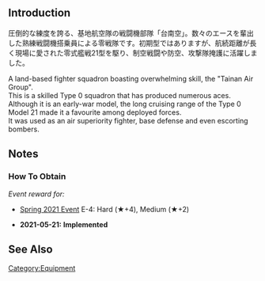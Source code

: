 {{EquipmentInfo}}

==Introduction==
圧倒的な練度を誇る、基地航空隊の戦闘機部隊「台南空」。数々のエースを輩出した熟練戦闘機搭乗員による零戦隊です。初期型ではありますが、航続距離が長く現場に愛された零式艦戦21型を駆り、制空戦闘や防空、攻撃隊掩護に活躍しました。

A land-based fighter squadron boasting overwhelming skill, the "Tainan Air Group".<br>
This is a skilled Type 0 squadron that has produced numerous aces.<br>
Although it is an early-war model, the long cruising range of the Type 0 Model 21 made it a favourite among deployed forces.<br>
It was used as an air superiority fighter, base defense and even escorting bombers.

==Notes==
<div class="mw-collapsible"><h3>How To Obtain</h3>
<div class="mw-collapsible-content">
''Event reward for:''
* [[Spring 2021 Event]] E-4: Hard (★+4), Medium (★+2)

</div></div>


<div class="mw-collapsible><h3>Updates History</h3>
<div class="mw-collapsible-content>
* '''2021-05-21:''' '''Implemented'''
</div></div>

==See Also==
{{Equipmentlist}}
[[Category:Equipment]]